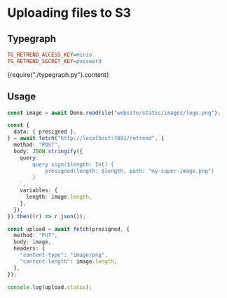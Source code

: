 
# Uploading files to S3

## Typegraph

```ini
TG_RETREND_ACCESS_KEY=minio
TG_RETREND_SECRET_KEY=password
```

<CodeBlock language="python">{require("./typegraph.py").content}</CodeBlock>

## Usage

```ts
const image = await Deno.readFile("website/static/images/logo.png");

const {
  data: { presigned },
} = await fetch("http://localhost:7891/retrend", {
  method: "POST",
  body: JSON.stringify({
    query: `
        query sign($length: Int) {
            presigned(length: $length, path: "my-super-image.png")
        }
    `,
    variables: {
      length: image.length,
    },
  }),
}).then((r) => r.json());

const upload = await fetch(presigned, {
  method: "PUT",
  body: image,
  headers: {
    "content-type": "image/png",
    "content-length": image.length,
  },
});

console.log(upload.status);
```
